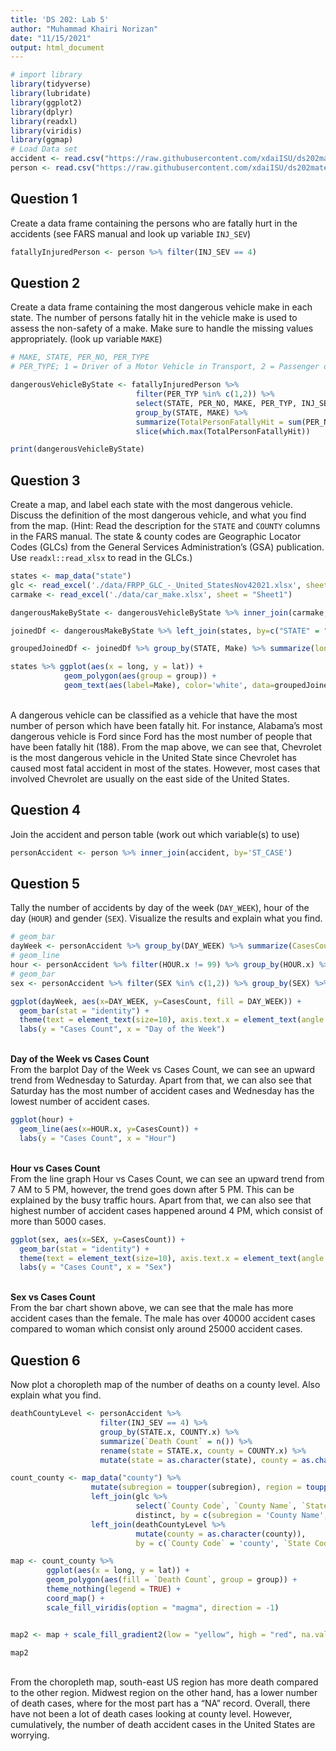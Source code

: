 ```yaml
---
title: 'DS 202: Lab 5'
author: "Muhammad Khairi Norizan"
date: "11/15/2021"
output: html_document
---
```


```r
# import library 
library(tidyverse)
library(lubridate)
library(ggplot2)
library(dplyr)
library(readxl)
library(viridis)
library(ggmap)
# Load Data set
accident <- read.csv("https://raw.githubusercontent.com/xdaiISU/ds202materials/master/hwlabs/fars2017/accident.csv", stringsAsFactors = FALSE)
person <- read.csv("https://raw.githubusercontent.com/xdaiISU/ds202materials/master/hwlabs/fars2017/person.csv", stringsAsFactors = FALSE)
```

## Question 1
Create a data frame containing the persons who are fatally hurt in the accidents (see FARS manual and look up variable `INJ_SEV`)
```r
fatallyInjuredPerson <- person %>% filter(INJ_SEV == 4)
```

## Question 2
Create a data frame containing the most dangerous vehicle make in each state. The number of persons fatally hit in the vehicle make is used to assess the non-safety of a make. Make sure to handle the missing values appropriately. (look up variable `MAKE`)
```r
# MAKE, STATE, PER_NO, PER_TYPE
# PER_TYPE; 1 = Driver of a Motor Vehicle in Transport, 2 = Passenger of a Motor Vehicle in Transport

dangerousVehicleByState <- fatallyInjuredPerson %>% 
                            filter(PER_TYP %in% c(1,2)) %>% 
                            select(STATE, PER_NO, MAKE, PER_TYP, INJ_SEV) %>% 
                            group_by(STATE, MAKE) %>% 
                            summarize(TotalPersonFatallyHit = sum(PER_NO, na.rm = TRUE)) %>% 
                            slice(which.max(TotalPersonFatallyHit))

print(dangerousVehicleByState)
```

## Question 3
Create a map, and label each state with the most dangerous vehicle. Discuss the definition of the most dangerous vehicle, and what you find from the map. (Hint: Read the description for the `STATE` and `COUNTY` columns in the FARS manual. The state & county codes are Geographic Locator Codes (GLCs) from the General Services Administration's (GSA) publication. Use `readxl::read_xlsx` to read in the GLCs.)
```r
states <- map_data("state")
glc <- read_excel('./data/FRPP_GLC_-_United_StatesNov42021.xlsx', sheet = "GeoLocation_UnitedStates")
carmake <- read_excel('./data/car_make.xlsx', sheet = "Sheet1")

dangerousMakeByState <- dangerousVehicleByState %>% inner_join(carmake, by=c("MAKE" = "ID"))

joinedDf <- dangerousMakeByState %>% left_join(states, by=c("STATE" = "group"))

groupedJoinedDf <- joinedDf %>% group_by(STATE, Make) %>% summarize(long=mean(long), lat=mean(lat))

states %>% ggplot(aes(x = long, y = lat)) + 
            geom_polygon(aes(group = group)) +
            geom_text(aes(label=Make), color='white', data=groupedJoinedDf)
```
\
A dangerous vehicle can be classified as a vehicle that have the most number of person which have been fatally hit. For instance, Alabama's most dangerous vehicle is Ford since Ford has the most number of people that have been fatally hit (188). From the map above, we can see that, Chevrolet is the most dangerous vehicle in the United State since Chevrolet has caused most fatal accident in most of the states. However, most cases that involved Chevrolet are usually on the east side of the United States.

## Question 4
Join the accident and person table (work out which variable(s) to use)
```r
personAccident <- person %>% inner_join(accident, by='ST_CASE')
```

## Question 5
Tally the number of accidents by day of the week (`DAY_WEEK`), hour of the day (`HOUR`) and gender (`SEX`). Visualize the results and explain what you find.
```r
# geom_bar
dayWeek <- personAccident %>% group_by(DAY_WEEK) %>% summarize(CasesCount = n())
# geom_line
hour <- personAccident %>% filter(HOUR.x != 99) %>% group_by(HOUR.x) %>% summarize(CasesCount = n())
# geom_bar
sex <- personAccident %>% filter(SEX %in% c(1,2)) %>% group_by(SEX) %>% summarize(CasesCount = n())

ggplot(dayWeek, aes(x=DAY_WEEK, y=CasesCount, fill = DAY_WEEK)) + 
  geom_bar(stat = "identity") + 
  theme(text = element_text(size=10), axis.text.x = element_text(angle = 90, hjust=1)) + 
  labs(y = "Cases Count", x = "Day of the Week")
```
\
**Day of the Week vs Cases Count** \
From the barplot Day of the Week vs Cases Count, we can see an upward trend from Wednesday to Saturday. Apart from that, we can also see that Saturday has the most number of accident cases and Wednesday has the lowest number of accident cases.

```r
ggplot(hour) +
  geom_line(aes(x=HOUR.x, y=CasesCount)) + 
  labs(y = "Cases Count", x = "Hour")
```
\
**Hour vs Cases Count** \
From the line graph Hour vs Cases Count, we can see an upward trend from 7 AM to 5 PM, however, the trend goes down after 5 PM. This can be explained by the busy traffic hours. Apart from that, we can also see that highest number of accident cases happened around 4 PM, which consist of more than 5000 cases.

```r
ggplot(sex, aes(x=SEX, y=CasesCount)) + 
  geom_bar(stat = "identity") + 
  theme(text = element_text(size=10), axis.text.x = element_text(angle = 90, hjust=1)) + 
  labs(y = "Cases Count", x = "Sex")
```
 \
**Sex vs Cases Count** \
From the bar chart shown above, we can see that the male has more accident cases than the female. The male has over 40000 accident cases compared to woman which consist only around 25000 accident cases.

## Question 6
Now plot a choropleth map of the number of deaths on a county level. Also explain what you find. 
```r
deathCountyLevel <- personAccident %>% 
                    filter(INJ_SEV == 4) %>% 
                    group_by(STATE.x, COUNTY.x) %>% 
                    summarize(`Death Count` = n()) %>% 
                    rename(state = STATE.x, county = COUNTY.x) %>% 
                    mutate(state = as.character(state), county = as.character(county))

count_county <- map_data("county") %>% 
                  mutate(subregion = toupper(subregion), region = toupper(region)) %>% 
                  left_join(glc %>% 
                            select(`County Code`, `County Name`, `State Name`, `State Code`) %>% 
                            distinct, by = c(subregion = 'County Name', region = 'State Name')) %>% 
                  left_join(deathCountyLevel %>% 
                            mutate(county = as.character(county)), 
                            by = c(`County Code` = 'county', `State Code` = 'state'))

map <- count_county %>% 
        ggplot(aes(x = long, y = lat)) + 
        geom_polygon(aes(fill = `Death Count`, group = group)) + 
        theme_nothing(legend = TRUE) + 
        coord_map() + 
        scale_fill_viridis(option = "magma", direction = -1)


map2 <- map + scale_fill_gradient2(low = "yellow", high = "red", na.value = "lightgrey",)

map2

```
\
From the choropleth map, south-east US region has more death compared to the other region. Midwest region on the other hand, has a lower number of death cases, where for the most part has a "NA" record. Overall, there have not been a lot of death cases looking at county level. However, cumulatively, the number of death accident cases in the United States are worrying. 